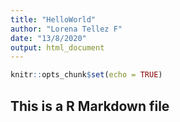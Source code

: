 ```yaml
---
title: "HelloWorld"
author: "Lorena Tellez F"
date: "13/8/2020"
output: html_document
---
```


```r
knitr::opts_chunk$set(echo = TRUE)
```

## This is a R Markdown file
